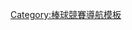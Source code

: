 {{Navbox
| name  = U-18世界盃棒球賽
| title = [[U-18世界盃棒球賽]]
| state = {{{state|autocollapse}}}
|listclass = hlist
| list1 = 
* [[1981年世界青棒錦標賽|1981]]
* [[1982年世界青棒錦標賽|1982]]
* [[1983年世界青棒錦標賽|1983]]
* [[1984年世界青棒錦標賽|1984]]
* [[1985年世界青棒錦標賽|1985]]
* [[1986年世界青棒錦標賽|1986]]
* [[1987年世界青棒錦標賽|1987]]
* [[1988年世界青棒錦標賽|1988]]
* [[1989年世界青棒錦標賽|1989]]
* [[1990年世界青棒錦標賽|1990]]
* [[1991年世界青棒錦標賽|1991]]
* [[1992年世界青棒錦標賽|1992]]
* [[1993年世界青棒錦標賽|1993]]
* [[1994年世界青棒錦標賽|1994]]
* [[1995年世界青棒錦標賽|1995]]
* [[1996年世界青棒錦標賽|1996]]
* [[1997年世界青棒錦標賽|1997]]
* [[1999年世界青棒錦標賽|1999]]
* [[2000年世界青棒錦標賽|2000]]
* [[2002年世界青棒錦標賽|2002]]
* [[2004年世界青棒錦標賽|2004]]
* [[2006年世界青棒錦標賽|2006]]
* [[2008年世界青棒錦標賽|2008]]
* [[2010年世界青棒錦標賽|2010]]
* [[2012年18U世界棒球錦標賽|2012]]
* [[2013年18U世界盃棒球賽|2013]]
* [[2015年U-18世界盃棒球賽|2015]]
* [[2017年U-18世界盃棒球賽|2017]]
* [[2019年U-18世界盃棒球賽|2019]]
* [[2022年U-18世界盃棒球賽|2022]]
}}<noinclude>
{{collapsible option}}
[[Category:U-18世界盃棒球賽| ]]
[[Category:棒球競賽導航模板]]
</noinclude>